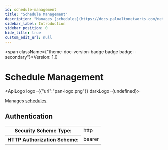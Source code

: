 ```yaml
---
id: schedule-management
title: "Schedule Management"
description: "Manages [schedules](https://docs.paloaltonetworks.com/network-security/security-policy/objects/schedules)."
sidebar_label: Introduction
sidebar_position: 0
hide_title: true
custom_edit_url: null
---
```



<span className={"theme-doc-version-badge badge badge--secondary"}>Version: 1.0</span>

<h1 className={"openapi__heading"}>Schedule Management</h1>

<ApiLogo logo={{"url":"pan-logo.png"}} darkLogo={undefined}></ApiLogo>

Manages [schedules](https://docs.paloaltonetworks.com/network-security/security-policy/objects/schedules).


<div style={{"marginBottom":"2rem"}}><h2 id={"authentication"} style={{"marginBottom":"1rem"}}>Authentication</h2><SchemaTabs className={"openapi-tabs__security-schemes"}><TabItem label={"HTTP: Bearer Auth"} value={"Bearer"}><div><table><tbody><tr><th>Security Scheme Type:</th><td>http</td></tr><tr><th>HTTP Authorization Scheme:</th><td>bearer</td></tr></tbody></table></div></TabItem></SchemaTabs></div>
      